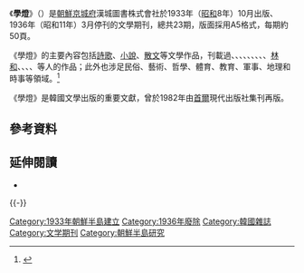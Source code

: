 {{about|||學燈 (消歧義)}}
{{Infobox magazine
| name = 學燈
| native_name = {{lang|ko|학등}}
| frequency = 
| category = 文學
| founded = 1933年10月
| finaldate = 1936年3月
| finalnumber = 總23期
| publisher = 漢城圖書株式會社<br />{{lang|ko|한성도서주식회사}}
}}
{{Infobox Korean name
| title = 學燈
| hangul = 학등
| hanja = 學燈
| rr = Hagdeung
| mr = Haktŭng
}}
《'''學燈'''》（{{kor|名=南|諺=학등|漢=學燈|羅=hagdeung}}）是[[朝鮮日治時期|朝鮮]][[京城府|京城府]]漢城圖書株式會社於1933年（[[昭和|昭和]]8年）10月出版、1936年（昭和11年）3月停刊的文學期刊，總共23期，版面採用A5格式，每期約50頁。

《學燈》的主要內容包括[[詩歌|詩歌]]、[[小說|小說]]、[[散文|散文]]等文學作品，刊載過{{tsl|ko|심훈|沈熏 }}、{{tsl|ko|김억|金億}}、{{tsl|ko|김기림|金起林}}、{{tsl|ko|장만영|張萬榮}}、{{tsl|ko|이병기 (1891년)|李秉岐}}、{{tsl|ko|김태준 (1905년)|金台俊}}、{{tsl|ko|유치진|柳致眞}}、{{tsl|ko|송석하 (민속학자)|宋錫夏}}、{{tsl|ko|김진섭 (1903년)|金晉燮}}、[[林和_(作家)|林和]]、{{tsl|ko|최현배|崔鉉培}}、{{tsl|ko|박영희 (작가)|朴英熙}}、{{tsl|ko|오천석|吳天錫}}、{{tsl|ko|이선근|李瑄根}}等人的作品；此外也涉足民俗、藝術、哲學、體育、教育、軍事、地理和時事等領域。<ref>{{cite journal|work=[[韓國民族文化大百科|韓國民族文化大百科]] ({{lang|ko|한국민족문화대백과사전}})|script-title=ko:학등(學燈)|url=http://encykorea.aks.ac.kr/Contents/Item/E0060805|language=ko|publisher=[[韓國學中央硏究院|韓國學中央硏究院]]|accessdate=2020-10-25}}</ref>

《學燈》是韓國文學出版的重要文獻，曾於1982年由[[首爾|首爾]]現代出版社集刊再版。

== 參考資料 ==
{{reflist}}

== 延伸閱讀 ==
* {{cite book|title=學燈|trans-title=Haktŭng|publisher=現代社|year=1982年|location=首爾|oclc=10582869|language=ko}}

{{-}}
{{book-stub}}
{{DEFAULTSORT:H學}}

[[Category:1933年朝鮮半島建立|Category:1933年朝鮮半島建立]]
[[Category:1936年廢除|Category:1936年廢除]]
[[Category:韓國雜誌|Category:韓國雜誌]]
[[Category:文学期刊|Category:文学期刊]]
[[Category:朝鮮半島研究|Category:朝鮮半島研究]]